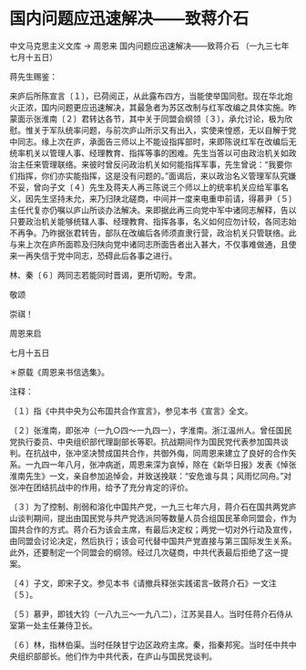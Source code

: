 # 国内问题应迅速解决——致蒋介石

中文马克思主义文库 -> 周恩来
国内问题应迅速解决——致蒋介石
（一九三七年七月十五日）

蒋先生赐鉴：
 

来庐后所陈宣言〔１〕，已荷阅正，从此露布四方，当能使举国同慰。现在华北炮火正浓，国内问题更应迅速解决，其最急者为苏区改制与红军改编之具体实施。昨蒙面示张淮南〔２〕君转达各节，其中关于同盟会纲领〔３〕，承允讨论，极为欣慰。惟关于军队统率问题，与前次庐山所示又有出入，实使来惶惑，无以自解于党中同志。缘上次在庐，承面告三师以上不能设指挥部时，来即陈说红军在改编后无统率机关以管理人事、经理教育、指挥等事的困难。先生当答以可由政治机关如政治主任来管理联络。来彼时曾反问政治机关如何能指挥军事，先生曾说："我要你们指挥，你们亦实能指挥，这是没有问题的。"面谒后，来以政治名义管理军队究嫌不妥，曾向子文〔４〕先生及蒋夫人再三陈说三个师以上的统率机关应给军事名义，因先生坚持未允，来乃归陕北磋商，中间并一度来电重申前请，得慕尹〔５〕主任代复亦仍嘱以庐山所谈办法解决。来即据此再三向党中军中诸同志解释，告以只要政治机关能够统辖人事、经理教育、指挥各事，名义如何应勿计较，各同志始不再争。乃昨据张君转告，部队在改编后各师须直隶行营，政治机关只管联络。此与来上次在庐所面聆及归陕向党中诸同志所面告者出入甚大，不仅事难做通，且使来一再失信于党中同志，恐碍此后各事之进行。

林、秦〔６〕两同志若能同时晋谒，更所切盼。专肃。

敬颂

崇祺！

周恩来启

七月十五日

＊原载《周恩来书信选集》。

注释：

〔１〕指《中共中央为公布国共合作宣言》，参见本书《宣言》全文。

〔２〕张淮南，即张冲（一九○四～一九四一），字淮南。浙江温州人。曾任国民党执行委员、中央组织部代理副部长等职。抗战期间作为国民党代表参加国共谈判。在抗战中，张冲坚决赞成国共合作，共御外侮，同周恩来建立了良好的合作矢系。一九四一年八月，张冲病逝，周恩来深为哀悼，除在《新华日报》发表《悼张淮南先生》一文，亲自参加追悼会，并致送挽联："安危谁与具；风雨忆同舟。"对张冲在团结抗战中的作用，给予了充分肯定的评价。

〔３〕为了控制、削弱和溶化中国共产党，一九三七年六月，蒋介石在国共两党庐山谈判期间，提出由国民党与共产党选派同等数量人员合组国民革命同盟会，作为国共合作的方式。蒋介石为该会主席，有最后决定权；两党一切对外行动及宣传，由同盟会讨论决定，然后执行；该会可代替中国共产党直接与第三国际发生关系。此外，还要制定一个同盟会的纲领。经过几次磋商，中共代表最后拒绝了这一提案。

〔４〕子文，即宋子文。参见本书《请撤兵释张实践诺言--致蒋介石》一文注〔５〕。

〔５〕慕尹，即钱大钧（一八九三～一九八二），江苏吴县人。当时任蒋介石侍从室第一处主任兼侍卫长。

〔６〕林，指林伯渠。当时任陕甘宁边区政府主席。秦，指秦邦宪。当时任中共中央组织部部长。他们作为中共代表，在庐山与国民党谈判。

